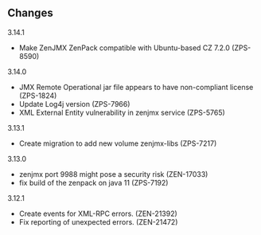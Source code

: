 == Changes ==

;3.14.1
* Make ZenJMX ZenPack compatible with Ubuntu-based CZ 7.2.0 (ZPS-8590)

;3.14.0
* JMX Remote Operational jar file appears to have non-compliant license (ZPS-1824)
* Update Log4j version (ZPS-7966)
* XML External Entity vulnerability in zenjmx service (ZPS-5765)

;3.13.1
* Create migration to add new volume zenjmx-libs (ZPS-7217)

;3.13.0
* zenjmx port 9988 might pose a security risk (ZEN-17033)
* fix build of the zenpack on java 11 (ZPS-7192)

;3.12.1
* Create events for XML-RPC errors. (ZEN-21392)
* Fix reporting of unexpected errors. (ZEN-21472)
